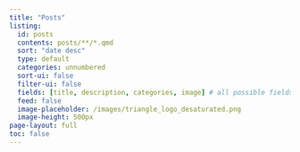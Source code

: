 ```yaml
---
title: "Posts"
listing:
  id: posts
  contents: posts/**/*.qmd
  sort: "date desc"
  type: default
  categories: unnumbered
  sort-ui: false
  filter-ui: false
  fields: [title, description, categories, image] # all possible fields under https://quarto.org/docs/websites/website-listings.html#listing-fields
  feed: false
  image-placeholder: /images/triangle_logo_desaturated.png
  image-height: 500px
page-layout: full
toc: false
---
```


::: {#posts}
:::
